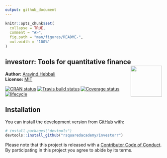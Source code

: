 ```yaml
---
output: github_document
---
```


<!-- README.md is generated from README.Rmd. Please edit that file -->

```r
knitr::opts_chunk$set(
  collapse = TRUE,
  comment = "#>",
  fig.path = "man/figures/README-",
  out.width = "100%"
)
```
investorr: Tools for quantitative finance <img src="hex_investorr.png" height="100px" align="right" />
------------

**Author:** [Aravind Hebbali](https://www.aravindhebbali.com/)<br/>
**License:** [MIT](https://opensource.org/licenses/MIT)

[![CRAN status](https://www.r-pkg.org/badges/version/investorr)](https://cran.r-project.org/package=investorr)
[![Travis build status](https://travis-ci.org/rsquaredacademy/investorr.svg?branch=master)](https://travis-ci.org/rsquaredacademy/investorr)
[![Coverage status](https://codecov.io/gh/rsquaredacademy/investorr/branch/master/graph/badge.svg)](https://codecov.io/github/rsquaredacademy/investorr?branch=master)
[![lifecycle](https://img.shields.io/badge/lifecycle-experimental-orange.svg)](https://www.tidyverse.org/lifecycle/#experimental)

## Installation

You can install the development version from [GitHub](https://github.com/) with:

``` r
# install.packages("devtools")
devtools::install_github("rsquaredacademy/investorr")
```

Please note that this project is released with a [Contributor Code of Conduct](CODE_OF_CONDUCT.md). By participating in this project you agree to abide by its terms.
